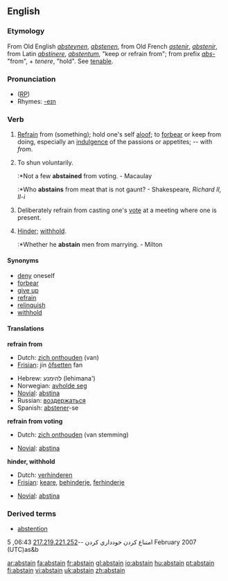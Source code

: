 ==English==

===Etymology===
From Old English ''[[absteynen]]'', ''[[abstenen]]'', from Old French ''[[astenir]]'', ''[[abstenir]]'', from Latin ''[[abstinere]]'', ''[[abstentum]]'', "keep or refrain from"; from prefix ''[[abs-]]''  "from", + ''tenere'', "hold". See [[tenable]].

===Pronunciation===
* ([[RP]]) {{IPA|/əbˈsteɪn/}}
*Rhymes: [[Rhymes:English:-eɪn|-eɪn]]

===Verb===
{{en-verb}}

# {{intransitive}} [[refrain|Refrain]] from (something); hold one's self [[aloof]]; to [[forbear]] or keep from doing, especially an [[indulgence]] of the passions or appetites; -- with ''from''.
# {{intransitive}} To shun voluntarily.
#:*Not a few '''abstained''' from voting. - Macaulay
#:*Who '''abstains''' from meat that is not gaunt? - Shakespeare, ''Richard II, II-i''
# {{intransitive}} Deliberately refrain from casting one's [[vote]] at a meeting where one is present.
# {{transitive}} [[hinder|Hinder]]; [[withhold]].
#:*Whether he '''abstain''' men from marrying. - Milton

====Synonyms====
* [[deny]] oneself
* [[forbear]]
* [[give up]]
* [[refrain]]
* [[relinquish]]
* [[withhold]]

====Translations====
'''refrain from'''
{{top}}
* Dutch: [[zich onthouden]] (van)
* [[Frisian]]: jin [[ôfsetten]] fan
{{mid}}
* Hebrew: להימנע (lehimana')
* Norwegian: [[avholde seg]]
* [[Novial]]: [[abstina]]
* Russian: [[воздержаться]]
* Spanish: [[abstener]]-se
{{bottom}}

'''refrain from voting'''
{{top}}
* Dutch: [[zich onthouden]] (van stemming)
{{mid}}
* [[Novial]]: [[abstina]]
{{bottom}}

'''hinder, withhold'''
{{top}}
* Dutch: [[verhinderen]]
* [[Frisian]]: [[keare]], [[behinderje]], [[ferhinderje]]
{{mid}}
* [[Novial]]: [[abstina]]
{{bottom}}

===Derived terms===
*[[abstention]]

امتناع كردن
خودداري كردن
--[[User:217.219.221.252|217.219.221.252]] 06:43, 5 February 2007 (UTC)as&b

[[ar:abstain]]
[[fa:abstain]]
[[fr:abstain]]
[[gl:abstain]]
[[io:abstain]]
[[hu:abstain]]
[[pt:abstain]]
[[fi:abstain]]
[[vi:abstain]]
[[uk:abstain]]
[[zh:abstain]]